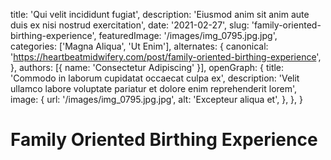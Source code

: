   title: 'Qui velit incididunt fugiat',
  description: 'Eiusmod anim sit anim aute duis ex nisi nostrud exercitation',
  date: '2021-02-27',
  slug: 'family-oriented-birthing-experience',
  featuredImage: '/images/img_0795.jpg.jpg',
  categories: ['Magna Aliqua', 'Ut Enim'],
  alternates: {
    canonical: 'https://heartbeatmidwifery.com/post/family-oriented-birthing-experience',
  },
  authors: [{ name: 'Consectetur Adipiscing' }],
  openGraph: {
    title: 'Commodo in laborum cupidatat occaecat culpa ex',
    description: 'Velit ullamco labore voluptate pariatur et dolore enim reprehenderit lorem',
    image: {
      url: '/images/img_0795.jpg.jpg',
      alt: 'Excepteur aliqua et',
    },
  },
}


# Family Oriented Birthing Experience

<Gallery columns={1}>
  <GalleryItem
    src="/images/img_0795.jpg.jpg"
    size="large"
  />
  <GalleryItem
    src="/images/img_0501.jpg.jpg"
    size="large"
  />
  <GalleryItem
    src="/images/img_0792.jpg"
    size="large"
  />
</Gallery>
